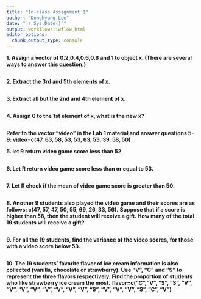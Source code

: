 ```yaml
---
title: "In-class Assignment 1"
author: "Donghyung Lee"
date: "`r Sys.Date()`"
output: workflowr::wflow_html
editor_options:
  chunk_output_type: console
---
```



**1. Assign a vector of 0.2,0.4,0.6,0.8 and 1 to object x. (There are several ways to answer this question.)**
```r

```

**2. Extract the 3rd and 5th elements of x.**
```r

```

**3. Extract all but the 2nd and 4th element of x.**
```r

```

**4. Assign 0 to the 1st element of x, what is the new x?**
```r

```

**Refer to the vector “video” in the Lab 1 material and answer questions 5-9: video=c(47, 63, 58, 53, 53, 63, 53, 39, 58, 50)**

**5. let R return video game score less than 52.**
```r

```

**6. Let R return video game score less than or equal to 53.**
```r

```

**7. Let R check if the mean of video game score is greater than 50.**
```r

```

**8. Another 9 students also played the video game and their scores are as follows: c(47, 57, 47, 50, 55, 69, 26, 33, 56).**
**Suppose that if a score is higher than 58, then the student will receive a gift. How many of the total 19 students will receive a gift?**
```r

```

**9. For all the 19 students, find the variance of the video scores, for those with a video score below 53.**
```r

```

**10. The 19 students’ favorite flavor of ice cream information is also collected (vanilla, chocolate or strawberry). Use “V”, “C” and “S” to represent the three flavors respectively. Find the proportion of students who like strawberry ice cream the most.**
**flavor=c(“C”,“V”, “S”, “S”, “V”, “V”, “V”, “V”, “V”, “V”, “V”, “V”, “S”, “V”, “V”, “V”, “S”, “C”, “V”)**
```r

```
